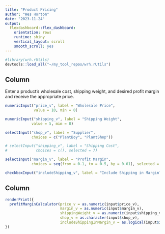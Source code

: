```yaml
---
title: "Product Pricing"
author: "Wes Horton"
date: "2023-11-24"
output:
  flexdashboard::flex_dashboard:
    orientation: rows
    runtime: shiny
    vertical_layout: scroll
    smooth_scroll: yes
---
```


```r
#library(wrh.rUtils)
devtools::load_all("~/my_tool_repos/wrh.rUtils")
```

Column {.sidebar}
-----------------------------------------------------------------------

Enter a product's wholesale cost, shipping weight, and desired profit margin and receive the appropriate price.

```r
numericInput("price_v", label = "Wholesale Price",
             value = 10, min = 0)

numericInput("shipping_v", label = "Shipping Weight",
            value = 5, min = 0)

selectInput("shop_v", label = "Supplier",
            choices = c("PlantBoy", "PlantShop"))

# selectInput("shipping_v", label = "Shipping Cost",
#             choices = c(), selected = 7)

selectInput("margin_v", label = "Profit Margin",
            choices = seq(from = 0.1, to = 0.5, by = 0.01), selected = 0.36)

checkboxInput("includeShipping_v", label = "Include Shipping in Margin?", value = F)

```

Column
-----------------------------------------------------------------------

```r
renderPrint({
  profitMarginCalculator(price_v = as.numeric(input$price_v),
                         margin_v = as.numeric(input$margin_v),
                         shippingWeight_v = as.numeric(input$shipping_v),
                         shop_v = as.character(input$shop_v),
                         includeShippingInMargin_v = as.logical(input$includeShipping_v))
})
```